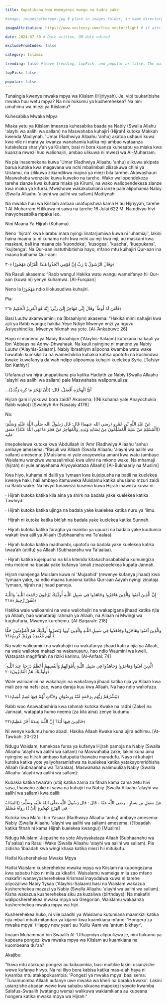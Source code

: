 ```yaml
---
title: Kupatikana kwa mwenyenzi mungu na kudra zake

#image: images/ethereum.jpg # place in images folder, in same directory

imageAttribution: https://www.vecteezy.com/free-vector/light # if attribution needed, put link to source

date: 2024-07-30 # Date written, OR date edited

excludeFromIndex: false

category: Islamic

trending: false #leave trending, topPick, and popular as false. The maintainers typically decide this :)

topPick: false

popular: false
---
```


Tunaingia kwenye mwaka mpya wa Kiislam (Hijriyyah). Je, vipi tuukaribishe mwaka huu wetu mpya? Na nini hukumu ya kusherehekea? Na nini umuhimu wa miezi ya Kiislamu?

 

Kuhesabika Mwaka Mpya 

 

Miaka yetu ya Kiislam imeanza kuhesabika baada ya Nabiy (Swalla Allahu 'alayhi wa aalihi wa sallam)  na Maswahaba kuhajiri (Hijrah) kutoka Makkah kwenda Madiynah. 'Umar (Radhwiya Allaahu 'anhu) akatoa ushauri kuwa kwa vile ni mara ya kwanza wanahamia katika mji ambao wataanza kutekeleza shariy’ah ya Kiislam, basi ni bora kuanza kuhesabu ya miaka kwa kuanzia mwezi huo waliohajiri, ambao ulikuwa ni mwezi wa Al-Muharram.

 

Na pia inasemekana kuwa 'Umar (Radhwiya Allaahu 'anhu) alikuwa akipata barua kutoka kwa magavana wa nchi mbalimbali zilizokuwa chini ya Uislamu, na zilikuwa zikiandikwa majina ya miezi bila tarehe. Akawashauri Maswahaba wenzake kuwa kuweko na tarehe. Wako waliopendekeza tarehe zianze kwa kufuata miaka ya Kirumi, na wako waliopendekeza zianze kwa miaka ya kifursi. Mwishowe wakakubaliana ianze pale alipohamia Nabiy (Swalla Allaahu 'alayhi wa aalihi wa sallam) Madiynah.

 

Na mwaka huu wa Kiislam ambao unafupishwa kama H au Hijriyyah, tarehe 1 Al-Muharram H ilikuwa ni sawa na tarehe 16 Julai 622 M. Na ndivyo hivi inavyohesabika mpaka leo.

 

Nini Maana Ya Hijrah (Kuhama)

 

Neno 'hijrah' kwa kiarabu mara nyingi linatarjumiwa kuwa ni 'uhamiaji', lakini haina maana tu ni kuhama nchi kwa nchi au mji kwa mji, au maskani kwa maskani, bali ina maana pia 'kuondoka', 'kusogea', 'kuacha', 'kuepukana', 'kujitenga'.  Na Qur-aan inatuthibitishia hayo; mfano mtu kuihajiri Qur-aan ina maana kuihama Qur-aan:

وَقَالَ الرَّسُولُ يَا رَبِّ إِنَّ قَوْمِي اتَّخَذُوا هَـٰذَا الْقُرْآنَ مَهْجُورًا ﴿٣٠﴾

Na Rasuli akasema: “Rabb wangu! Hakika watu wangu wameifanya hii Qur-aan (kuwa ni) yenye kuhamwa. [Al-Furqaan]

 

Neno la  مَهْجُورًا  ndio lilokusudiwa kuhajiri. 

 

Pia:

  فَآمَنَ لَهُ لُوطٌ ۘ وَقَالَ إِنِّي مُهَاجِرٌ إِلَىٰ رَبِّي ۖ إِنَّهُ هُوَ الْعَزِيزُ الْحَكِيمُ ﴿٢٦﴾

Basi Luutw akamwamini; na (Ibraahiym) akasema: “Hakika mimi nahajiri kwa ajili ya Rabb wangu; hakika Yeye Ndiye Mwenye enzi ya nguvu Asiyeshindika, Mwenye hikmah wa yote. [Al-‘Ankabuwt: 26]

 

Hayo ni maneno ya Nabiy Ibraahiym ('Alayhis-Salaam) kutokana na kauli ya Ibn 'Abbaas na Adhw-Dhwahaak. Na kauli nyingine ni maneno ya Nabiy Luutw ('Alayhis-Salaam]. Nabiy Ibraahiym alipoona kwamba watu wake hawataki kumsikiliza na wameshikilia kubakia katika upotofu na kushindwa kwake kuwafanyia da'wah ndipo alipoamua kuhajiri kuelekea Syria. [Tafsiyr Ibn Kathiyr]

 

Ufafanuzi wa hijra unapatikana pia katika Hadiyth za Nabiy (Swalla Allaahu 'alayhi wa aalihi wa sallam) pale Maswahaba walipomuuliza:

...أيُّ الْهِجْرَةِ أَفْضَلُ، قَالَ: ((أَنْ تَهْجُرَ مَا كَرِهَ رَبُّكَ))

Hijrah gani iliyokuwa bora zaidi? Akasema: ((Ni kuhama yale Anayochukia Rabb wako)) [Swahiyh An-Nasaaiy 4176]

 

Na:

 عَنْ عَبْدِ اللَّهِ بْنِ عَمْرٍو (رضي الله عنهما) قَال: قَال رَسُولُ الله صَلَّى اللَّهُ عَلَيْهِ وَسَلَّمَ: ((الْمُسْلِمُ مَنْ سَلِمَ الْمُسْلِمُونَ مِنْ لِسَانِهِ وَيَدِهِ, وَالْمُهَاجِرُ مَنْ هَجَرَ مَا نَهَى اللَّهُ عَنْهُ)) متفق عليه

Imepokelewa kutoka kwa ‘Abdullaah in ‘Amr (Radhwiya Allaahu 'anhu) ambaye amesema: “Rasuli wa Allaah (Swalla Allaahu 'alayhi wa aalihi wa sallam) amesema: ((Muislamu ni yule anayeweka amani kwa watu (ambaye Waislamu wenziwe wanasalimika) kwa ulimi na mkono wake. Na mhamaji (hijrah) ni yule anayehama Aliyoyakataza Allaah)) [Al-Bukhaariy na Muslim]

 

Kwa hiyo, kuhama ni dalili ya ‘iymaan kwa kujeipusha na batili na kuelekea kwenye haki, hali ambayo itamuweka Muislamu katika uhusiano mzuri zaidi na Rabb wake. Na hivyo tunaweza kusema kuwa Hijrah inaweza kuwa ni:

 

·     Hijrah kutoka katika kila aina ya shirk na badala yake kuelekea katika Tawhiyd.

 

·    Hijrah kutoka katika ujinga na badala yake kuelekea katika nuru ya ‘ilmu.

 

·     Hijrah ni kutoka katika bid’ah na badala yake kuelekea katika Sunnah.

 

·    Hijrah kutoka katika faragha ya mambo ya upuuzi na badala yake kuutumia wakati kwa ajili ya Allaah (Subhaanahu wa Ta'aalaa)  

 

·    Hijrah kutoka katika madhambi, upotofu na badala yake kuelekea katika twaa’ah (utiifu) ya Allaah (Subhaanahu wa Ta'aalaa).

 

·   Hijrah katika kujeipusha na kila kitendo kitakachosababisha kumuingiza mtu motoni na badala yake kufanya ‘amali zinazopelekea kupata Jannah.  

 

Hijrah inamjenga Muislam kuwa ni 'Mujaahid' (mwenye kufanya jihaad) kwa ‘iymaan yake, na ndio maana tunaona katika Qur-aan Aayah nyingi zinataja ‘iymaan, hijrah na jihaad pamoja.

 

 إِنَّ الَّذِينَ آمَنُوا وَالَّذِينَ هَاجَرُوا وَجَاهَدُوا فِي سَبِيلِ اللَّـهِ أُولَـٰئِكَ يَرْجُونَ رَحْمَتَ اللَّـهِ ۚ وَاللَّـهُ غَفُورٌ رَّحِيمٌ ﴿٢١٨﴾

Hakika wale walioamini na wale waliohajiri na wakapigana jihaad katika njia ya Allaah, hao wanataraji rahmah ya Allaah, na Allaah ni Mwingi wa kughufuria, Mwenye kurehemu. [Al-Baqarah: 218]

 

وَالَّذِينَ آمَنُوا وَهَاجَرُوا وَجَاهَدُوا فِي سَبِيلِ اللَّـهِ وَالَّذِينَ آوَوا وَّنَصَرُوا أُولَـٰئِكَ هُمُ الْمُؤْمِنُونَ حَقًّا ۚ لَّهُم مَّغْفِرَةٌ وَرِزْقٌ كَرِيمٌ﴿٧٤﴾

Na wale walioamini na wakahajiri na wakafanya jihaad katika njia ya Allaah, na wale waliotoa makazi na wakanusuru, hao ndio Waumini wa kweli. Watapata maghfirah na riziki karimu. [Al-Anfaal: 74]

 

الَّذِينَ آمَنُوا وَهَاجَرُوا وَجَاهَدُوا فِي سَبِيلِ اللَّـهِ بِأَمْوَالِهِمْ وَأَنفُسِهِمْ أَعْظَمُ دَرَجَةً عِندَ اللَّـهِ ۚ وَأُولَـٰئِكَ هُمُ الْفَائِزُونَ﴿٢٠﴾

Wale walioamini na wakahajiri na wakafanya jihaad katika njia ya Allaah kwa mali zao na nafsi zao; wana daraja kuu kwa Allaah. Na hao ndio waliofuzu.

 

يُبَشِّرُهُمْ رَبُّهُم بِرَحْمَةٍ مِّنْهُ وَرِضْوَانٍ وَجَنَّاتٍ لَّهُمْ فِيهَا نَعِيمٌ مُّقِيمٌ﴿٢١﴾

Rabb wao Anawabashiria kwa rahmah kutoka Kwake na radhi (Zake) na Jannaat, watapata humo neema (za kila aina) zenye kudumu.

 

خَالِدِينَ فِيهَا أَبَدًا ۚ إِنَّ اللَّـهَ عِندَهُ أَجْرٌ عَظِيمٌ﴿٢٢﴾

Ni wenye kudumu humo abadi. Hakika Allaah Kwake kuna ujira adhimu. [At-Tawbah: 20-22]

 

Ndugu Waislam, tumekosa fursa ya kufanya Hijrah pamoja na Nabiy (Swalla Allaahu 'alayhi wa aalihi wa sallam) na Maswahaba zake, lakini kuna aina nyingine ya hijrah ambayo itatupatia thawabu maradufu. Nayo ni kuhajiri kutoka katika yote yaliyoharamishwa na kuelekea katika yatakayomridhisha Allaah (Subhaanahu wa Ta'aalaa). Maswahaba walimuuliza Nabiy (Swalla Allaahu 'alayhi wa aalihi wa sallam):

Kubakia katika twaa’ah (utii) katika zama za fitnah kama zama zetu hivi sasa, thawabu zake ni sawa na kuhajiri na Nabiy (Swalla Allaahu 'alayhi wa aalihi wa sallam) kwa dalili:

 

 عنْ مَعقِلِ بن يسارٍ ، رضي اللَّه عنْهُ ، قَالَ : قال رَسُولُ اللَّهِ صَلّى اللهُ عَلَيْهِ وسَلَّم: ((العِبَادَةُ في الهَرْجِ كهِجْرةٍ إلَيَّ )) رواهُ مُسْلمٌ

Kutoka kwa Ma'qil bin Yasaar (Radhwiya Allaahu 'anhu)  ambaye amesema: Nabiy (Swalla Allaahu 'alayhi wa aalihi wa sallam) amesema: ((‘Ibaadah katika fitnah ni kama Hijrah kuelekea kwangu)) [Muslim]

 

Ndugu Muislam! Jiepushe na yote Aliyoyakataza Allaah (Subhaanahu wa Ta'aalaa) na Rasuli Wake (Swalla Allaahu 'alayhi wa aalihi wa sallam). Pia zidisha ‘ibaadah kwa wingi khasa katika miezi hii mitukufu.

 

Haifai Kusherehekea Mwaka Mpya

Haifai Waislam kusherehekea mwaka mpya wa Kiislam na kupongezana kwa sababu hizo ni mila za kikafiri. Waisalamu wameiga mila zao mfano makafiri wanavyosherehekea Krismasi inayodaiwa kuwa ni tarehe aliyozaliwa Nabiy ‘Iysaa ('Alayhis-Salaam) basi na Waislam wakazua kusherehekea mazazi ya Nabiy (Swalla Allaahu 'alayhi wa aalihi wa sallam).  Kisha wakazua kusherehekea siku za kuzaliwa (birthdays)! Na makafiri waliposherehekea mwaka mpya wa Gregorian, Waislamu wakaanza kusherehekea mwaka mpya wa hijri.

 

Kusherehekea huko, ni vile baadhi ya Waislamu kutumiana maamkizi katika njia mbali mbali mitandao ya kijamii kwa kuamkiana mfano: 'Hongera za mwaka mpya' (Happy new year) au ‘Kullu ‘Aam wa ‘antum bikhayr’.

 

 

Imaam Muhammad bin Swaalih Al-‘Uthaymiyn alipoulizwa je, nini hukumu ya kupeana pongezi kwa mwaka mpya wa Kiislam au kuamkiana na kuombeana du'aa?

 

Akajibu:

"Ikiwa mtu atakupa pongezi au kukuamkia, basi muitikie lakini usianzishe wewe kufanya hivyo. Na rai iliyo bora kabisa katika mas-alah haya ni kwamba mtu atakapokuambia: 'Pongezi ya mwaka mpya' basi sema: 'Tunamuomba Allaah aufanye uwe mwaka wa kheri na baraka kwako'. Lakini usianzishe abadan wewe kwa sababu sikuona mapokezi yoyote kwamba Salafus-Swaalih (watangu wema) walikuwa wakiamkiana au kupeana hongera katika mwaka mpya wa Hijrah."      
